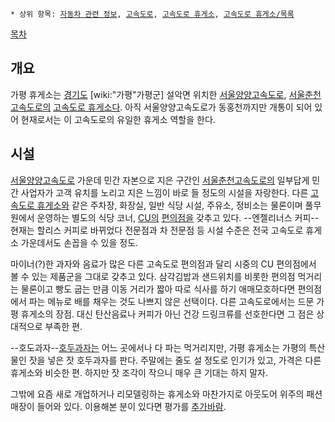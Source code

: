  * 상위 항목: [[자동차 관련 정보]], [[고속도로]], [[고속도로 휴게소]], [[고속도로 휴게소/목록]]

[[목차]]

== 개요 ==
가평 휴게소는 [[경기도]] [wiki:"가평"가평군] 설악면 위치한 [[서울양양고속도로]], [[서울춘천고속도로]]의 [[고속도로 휴게소]]다. 아직 서울양양고속도로가 동홍천까지만 개통이 되어 있어 현재로서는 이 고속도로의 유일한 휴게소 역할을 한다.

== 시설 ==
[[서울양양고속도로]] 가운데 민간 자본으로 지은 구간인 [[서울춘천고속도로]]의 일부답게 민간 사업자가 고객 유치를 노리고 지은 느낌이 바로 들 정도의 시설을 자랑한다. 다른 [[고속도로 휴게소]]와 같은 주차장, 화장실, 일반 식당 시설, 주유소, 정비소는 물론이며 풀무원에서 운영하는 별도의 식당 코너, [[CU]]의 [[편의점]]을 갖추고 있다. --엔젤리너스 커피-- 현재는 할리스 커피로 바뀌었다 전문점과 차 전문점 등 시설 수준은 전국 고속도로 휴게소 가운데서도 손꼽을 수 있을 정도.

마이너(?)한 과자와 음료가 많은 다른 고속도로 편의점과 달리 시중의 CU 편의점에서 볼 수 있는 제품군을 그대로 갖추고 있다. 삼각김밥과 샌드위치를 비롯한 편의점 먹거리는 물론이고 빵도 굽는 만큼 이동 거리가 짧아 따로 식사를 하기 애매모호하다면 편의점에서 파는 메뉴로 배를 채우는 것도 나쁘지 않은 선택이다. 다른 고속도로에서는 드문 가평 휴게소의 장점. 대신 탄산음료나 커피가 아닌 건강 드링크류를 선호한다면 그 점은 상대적으로 부족한 편.

--호도과자--[[호두과자]]는 어느 곳에서나 다 파는 먹거리지만, 가평 휴게소는 가평의 특산물인 잣을 넣은 잣 호두과자를 판다. 주말에는 줄도 설 정도로 인기가 있고, 가격은 다른 휴게소와 비슷한 편. 하지만 잣 조각이 작으니 매우 큰 기대는 하지 말자. 

그밖에 요즘 새로 개업하거나 리모델링하는 휴게소와 마찬가지로 아웃도어 위주의 패션 매장이 들어와 있다. 이용해본 분이 있다면 평가를 [[추가바람]].
